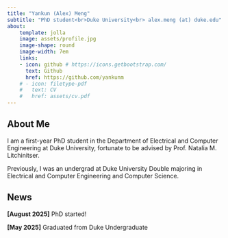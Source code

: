 ```yaml
---
title: "Yankun (Alex) Meng"
subtitle: "PhD student<br>Duke University<br> alex.meng (at) duke.edu"
about:
    template: jolla
    image: assets/profile.jpg
    image-shape: round
    image-width: 7em
    links:
    - icon: github # https://icons.getbootstrap.com/
      text: Github
      href: https://github.com/yankunm
    # - icon: filetype-pdf
    #   text: CV
    #   href: assets/cv.pdf
---
```


## About Me

I am a first-year PhD student in the Department of Electrical and Computer Engineering at Duke University, fortunate to be advised by Prof. Natalia M. Litchinitser. 

Previously, I was an undergrad at Duke University Double majoring in Electrical and Computer Engineering and Computer Science.

<!-- ## Research Interests
 
* **Photonic Computing**: Nanophotonics, AI/ML for designing optical metasurfaces, Optical Neural Networks, Photonic Integrated Circuits, silicon photonics -->

## News

**[August 2025]** PhD started!

**[May 2025]** Graduated from Duke Undergraduate

<!-- ## Publications -->


<!-- ## Services -->

